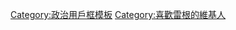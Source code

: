 {{userbox
| id-c     = red
| info-c   = white
| id       = [[File:Ronald Reagan in Cowboy From Brooklyn trailer.jpg|50px|JFK]]
 |info  = 這個用戶喜歡第40任美國總統 '''[[隆納·雷根|Gipper]]'''。
|info-s=10
}}
<noinclude>
[[Category:政治用戶框模板]]
</noinclude>

[[Category:喜歡雷根的維基人]]